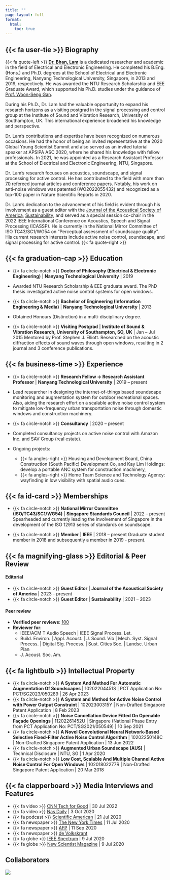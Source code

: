 ```yaml
---
title: ""
page-layout: full
format: 
  html: 
    toc: true
---
```


## {{< fa user-tie >}} Biography

::: just-text
{{< fa quote-left >}} [**Dr. Bhan, Lam**](index.qmd) is a dedicated researcher and academic in the field of Electrical and Electronic Engineering. He completed his B.Eng. (Hons.) and Ph.D. degrees at the School of Electrical and Electronic Engineering, Nanyang Technological University, Singapore, in 2013 and 2019, respectively. He was awarded the NTU Research Scholarship and EEE Graduate Award, which supported his Ph.D. studies under the guidance of [Prof. Woon-Seng Gan](https://www3.ntu.edu.sg/home/ewsgan/).

During his Ph.D., Dr. Lam had the valuable opportunity to expand his research horizons as a visiting postgrad in the signal processing and control group at the Institute of Sound and Vibration Research, University of Southampton, UK. This international experience broadened his knowledge and perspective.

Dr. Lam's contributions and expertise have been recognized on numerous occasions. He had the honor of being an invited representative at the 2020 Global Young Scientist Summit and also served as an invited tutorial speaker at APSIPA ASC 2020, where he shared his knowledge with fellow professionals. In 2021, he was appointed as a Research Assistant Professor at the School of Electrical and Electronic Engineering, NTU, Singapore.

Dr. Lam's research focuses on acoustics, soundscape, and signal processing for active control. He has contributed to the field with more than [70](publications.qmd) refereed journal articles and conference papers. Notably, his work on anti-noise windows was patented (WO2022055432) and recognized as a top-100 paper in Nature Scientific Reports in 2020.

Dr. Lam's dedication to the advancement of his field is evident through his involvement as a guest editor with the [Journal of the Acoustical Society of America](https://pubs.aip.org/asa/jasa/pages/cfp030223), [Sustainability](https://pubs.aip.org/asa/jasa/pages/cfp030223), and served as a special session co-chair in the 2022 IEEE International Conference on Acoustics, Speech and Signal Processing (ICASSP). He is currently in the National Mirror Committee of ISO TC43/SC1/WG54 on "Perceptual assessment of soundscape quality". His current research interests include active noise control, soundscape, and signal processing for active control. {{< fa quote-right >}}
:::

## {{< fa graduation-cap >}} Education

-   {{< fa circle-notch >}} **Doctor of Philosophy (Electrical & Electronic Engineering)** \| **Nanyang Technological University** \| 2019

-   Awarded NTU Research Scholarship & EEE graduate award. The PhD thesis investigated active noise control systems for open windows.

-   {{< fa circle-notch >}} **Bachelor of Engineering (Information Engineering & Media)** \| **Nanyang Technological University** \| 2013

-   Obtained Honours (Distinction) in a multi-disciplinary degree.

-   {{< fa circle-notch >}} **Visiting Postgrad** \| **Institute of Sound & Vibration Research, University of Southampton, SO, UK** \| Jan -- Jul 2015 Mentored by Prof. Stephen J. Elliott. Researched on the acoustic diffraction effects of sound waves through open windows, resulting in 2 journal and 3 conference publications.

## {{< fa business-time >}} Experience

-   {{< fa circle-notch >}} **Research Fellow → Research Assistant Professor** \| **Nanyang Technological University** \| 2019 -- present

-   Lead researcher in designing the internet-of-things based soundscape monitoring and augmentation system for outdoor recreational spaces. Also, aiding the research effort on a scalable active noise control system to mitigate low-frequency urban transportation noise through domestic windows and construction machinery.

-   {{< fa circle-notch >}} **Consultancy** \| 2020 -- present

-   Completed consultancy projects on active noise control with Amazon Inc. and SAV Group (real estate).

-   Ongoing projects:

    -   {{< fa angles-right >}} Housing and Development Board, China Construction (South Pacific) Development Co, and Kay Lim Holdings: develop a portable ANC system for construction machinery,
    -   {{< fa angles-right >}} Home Team Science and Technology Agency: wayfinding in low visibility with spatial audio cues.

## {{< fa id-card >}} Memberships

-   {{< fa circle-notch >}} **National Mirror Committee (ISO/TC43/SC1/WG54)** \| **Singapore Standards Council** \| 2022 -- present Spearheaded and currently leading the involvement of Singapore in the development of the ISO 12913 series of standards on soundscape.

-   {{< fa circle-notch >}} **Member** \| **IEEE** \| 2018 -- present Graduate student member in 2018 and subsequently a member in 2019 - present.

## {{< fa magnifying-glass >}} Editorial & Peer Review

#### **Editorial**

-   {{< fa circle-notch >}} **Guest Editor** \| **Journal of the Acoustical Society of America** \| 2023 - present
-   {{< fa circle-notch >}} **Guest Editor** \| **Sustainability** \| 2021 -- 2023

#### **Peer review**

-   **Verified peer reviews**: [100](https://www.webofscience.com/wos/author/record/O-2911-2013)
-   **Reviewer for**:
    -   IEEE/ACM T Audio Speech \| IEEE Signal Process. Let.
    -   Build. Environ. \| Appl. Acoust. \| J. Sound. Vib \| Mech. Syst. Signal Process. \| Digital Sig. Process. \| Sust. Cities Soc. \| Landsc. Urban Plan
    -   J. Acoust. Soc. Am.

## {{< fa lightbulb >}} Intellectual Property

-   {{< fa circle-notch >}} **A System And Method For Automatic Augmentation Of Soundscapes** \| 10202204451S \| PCT Application No: PCT/SG2023/050289 \| 26 Apr 2023
-   {{< fa circle-notch >}} **A System and Method for Active Noise Control with Power Output Constraint** \| 10202300315Y \| Non-Drafted Singapore Patent Application \| 8 Feb 2023
-   {{< fa circle-notch >}} **Noise Cancellation Device Fitted On Openable Façade Openings** \| 11202261452U \| Singapore (National Phase Entry from PCT Application No: PCT/SG2021/050549) \| 10 Sep 2021
-   {{< fa circle-notch >}} **A Novel Convolutional Neural Network-Based Selective Fixed-Filter Active Noise Control Algorithm** \| 10202250148C \| Non-Drafted Singapore Patent Application \| 13 Jun 2022
-   {{< fa circle-notch >}} **Augmented Urban Soundscape (AUS)** \| Technical Disclosure \| NTU, SG \| 1 Apr 2020
-   {{< fa circle-notch >}} **Low Cost, Scalable And Multiple Channel Active Noise Control For Open Windows** \| 10201802277R \| Non-Drafted Singapore Patent Application \| 20 Mar 2018

## {{< fa clapperboard >}} Media Interviews and Features

-   {{< fa video >}} [CNN Tech for Good](https://www.linkedin.com/posts/kristielustout_cnn-techforgood-noisepollution-activity-6961120515180695552-XYcL?utm_source=share&utm_medium=member_desktop) \| 30 Jul 2022
-   {{< fa video >}} [Nas Daily](https://www.facebook.com/nasdaily/videos/731958104319917) \| 3 Oct 2020
-   {{< fa podcast >}} [Scientific American](https://www.scientificamerican.com/podcast/episode/speaker-system-blocks-city-noise/) \| 21 Jul 2020
-   {{< fa newspaper >}} [The New York Times](https://www.nytimes.com/2020/07/11/science/windows-street-noise.html) \| 11 Jul 2020
-   {{< fa newspaper >}} [AFP](https://www.thestar.com.my/tech/tech-news/2020/09/14/sick-of-city-din-try-noise-cancelling-headphones-for-your-flat) \| 11 Sep 2020
-   {{< fa newspaper >}} [de Volkskrant](https://www.volkskrant.nl/wetenschap/raam-open-en-toch-geen-lawaai-nieuw-apparaat-schakelt-verkeersherrie-uit~b3422b04/?referrer=https%3A%2F%2Fnature.altmetric.com%2Fdetails%2F85494619%2Fnews)
-   {{< fa globe >}} [IEEE Spectrum](https://spectrum.ieee.org/tech-talk/green-tech/buildings/canceling-street-noise-at-your-homes-window) \| 9 Jul 2020
-   {{< fa globe >}} [New Scientist Magazine](https://www.newscientist.com/article/2248486-noise-cancelling-windows-halve-traffic-sounds-even-when-theyre-open/) \| 9 Jul 2020

## Collaborators

![](../images/coauthormap.png){.lightbox fig-align="center"}
